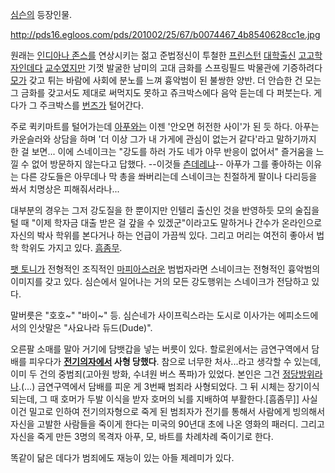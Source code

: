 [[심슨]]의 등장인물.

http://pds16.egloos.com/pds/201002/25/67/b0074467_4b8540628cc1e.jpg

원래는 [[인디아나 존스]]를 연상시키는 젊고 준법정신이 투철한 [[프린스턴]] [[대학]]출신 [[고고학자]]인데다 [[교수]]였지만 기껏 발굴한 남미의 고대 금화를 스프링필드 박물관에 기증하려다 [[모]]가 갖고 튀는 바람에 사회에 분노를 느껴 흉악범이 된 불쌍한 양반. 더 안습한 건 모는 그 금화를 갖고서도 제대로 써먹지도 못하고 쥬크박스에다 음악 듣는데 다 퍼붓는다. 게다가 그 주크박스를 [[번즈]]가 털어간다.

주로 퀵키마트를 털어가는데 [[아푸]]와는 이젠 '안오면 허전한 사이'가 된 듯 하다. 아푸는 카운슬러와 상담을 하며 '더 이상 그가 내 가게에 관심이 없는거 같다'라고 말하기까지 한 걸 보면... 이에 스네이크는 "강도를 하러 가도 네가 아무 반응이 없어서" 즐거움을 느낄 수 없어 방문하지 않는다고 답했다. --이것들 [[츤데레]]냐-- 아푸가 그를 좋아하는 이유는 다른 강도들은 아무데나 막 총을 쏴버리는데 스네이크는 친절하게 팔이나 다리등을 쏴서 치명상은 피해줘서라나...

대부분의 경우는 그저 강도질을 한 뿐이지만 인텔리 출신인 것을 반영하듯 모의 술집을 털 때 "이제 학자금 대출 받은 걸 갚을 수 있겠군"이라고도 말하거나 간수가 온라인으로 자신의 박사 학위를 본다거나 하는 언급이 가끔씩 있다. 그리고 머리는 여전히 좋아서 법학 학위도 가지고 있다. [[흠좀무]].

[[팻 토니]]가 전형적인 조직적인 [[마피아]]스러운 범법자라면 스네이크는 전형적인 흉악범의 이미지를 갖고 있다. 심슨에서 일어나는 거의 모든 강도행위는 스네이크가 전담하고 있다.

말버릇은 "호호~" "바이~" 등. 심슨네가 사이프릭스라는 도시로 이사가는 에피소드에서의 인삿말은 "사요나라 듀드(Dude)".

오른팔 소매를 말아 거기에 담뱃갑을 넣는 버릇이 있다. 할로윈에서는 금연구역에서 담배를 피우다가 '''[[전기의자]]에서 사형 당했다'''. 참으로 너무한 처사...라고 생각할 수 있는데, 이미 두 건의 중범죄(고아원 방화, 수녀원 버스 폭파)가 있었다. 본인은 그건 [[정당방위]]라나.(...) 금연구역에서 담배를 피운 게 3번째 범죄라 사형되었다. 그 뒤 시체는 장기이식되는데, 그 때 호머가 두발 이식을 받자 호머의 뇌를 지배하여 부활한다.[흠좀무]] 사실 이건 밀고로 인하여 전기의자형으로 죽게 된 범죄자가 전기를 통해서 사람에게 빙의해서 자신을 고발한 사람들을 죽이게 한다는 미국의 90년대 초에 나온 영화의 패러디. 그리고 자신을 죽게 만든 3명의 목격자 아푸, 모, 바트를 차례차례 죽이기로 한다.

똑같이 닮은 데다가 범죄에도 재능이 있는 아들 제레미가 있다.
